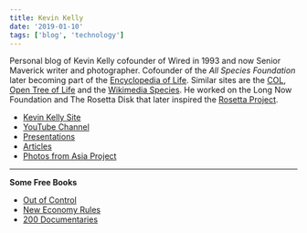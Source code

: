 ```yaml
---
title: Kevin Kelly
date: '2019-01-10'
tags: ['blog', 'technology']
---
```


Personal blog of Kevin Kelly cofounder of Wired in 1993 and now Senior Maverick writer and photographer. Cofounder of the *All Species Foundation* later becoming part of the [Encyclopedia of Life](https://eol.org/). Similar sites are the [COL](https://www.catalogueoflife.org/), [Open Tree of Life](https://tree.opentreeoflife.org/) and the [Wikimedia Species](https://species.wikimedia.org/wiki/Main_Page). He worked on the Long Now Foundation and The Rosetta Disk that later inspired the [Rosetta Project](https://rosettaproject.org/).

* [Kevin Kelly Site](https://kk.org/)
* [YouTube Channel](https://www.youtube.com/user/Kevin2Kelly/videos)
* [Presentations](https://kk.org/presentations)
* [Articles](https://kk.org/mt-files/articles.php)
* [Photos from Asia Project](https://asiagrace.com/blogindex.php)

***

**Some Free Books**

* [Out of Control](http://kk.org/mt-files/books-mt/ooc-mf.pdf)
* [New Economy Rules](https://kk.org/mt-files/books-mt/KevinKelly-NewRules-withads.pdf)
* [200 Documentaries](https://kk.org/mt-files/books-mt/tf3.2-registered.pdf)
